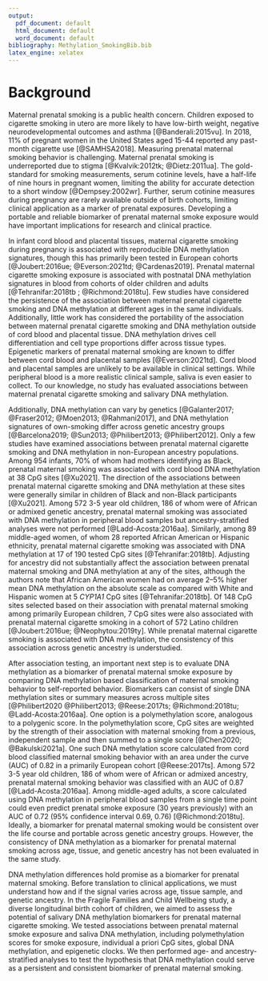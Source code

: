 ```yaml
---
output:
  pdf_document: default
  html_document: default
  word_document: default
bibliography: Methylation_SmokingBib.bib
latex_engine: xelatex
---
```


# Background

Maternal prenatal smoking is a public health concern. Children exposed to cigarette smoking in utero are more likely to have low-birth weight, negative neurodevelopmental outcomes and asthma [@Banderali:2015vu]. In 2018, 11% of pregnant women in the United States aged 15-44 reported any past-month cigarette use [@SAMHSA2018]. Measuring prenatal maternal smoking behavior is challenging. Maternal prenatal smoking is underreported due to stigma [@Kvalvik:2012tk; @Dietz:2011ua]. The gold-standard for smoking measurements, serum cotinine levels, have a half-life of nine hours in pregnant women, limiting the ability for accurate detection to a short window [@Dempsey:2002wr]. Further, serum cotinine measures during pregnancy are rarely available outside of birth cohorts, limiting clinical application as a marker of prenatal exposures. Developing a portable and reliable biomarker of prenatal maternal smoke exposure would have important implications for research and clinical practice.

In infant cord blood and placental tissues, maternal cigarette smoking during pregnancy is associated with reproducible DNA methylation signatures, though this has primarily been tested in European cohorts [@Joubert:2016ue; @Everson:2021td; @Cardenas2019]. Prenatal maternal cigarette smoking exposure is associated with postnatal DNA methylation signatures in blood from cohorts of older children and adults [@Tehranifar:2018tb ; @Richmond:2018tu]. Few studies have considered the persistence of the association between maternal prenatal cigarette smoking and DNA methylation at different ages in the same individuals. Additionally, little work has considered the portability of the association between maternal prenatal cigarette smoking and DNA methylation outside of cord blood and placental tissue. DNA methylation drives cell differentiation and cell type proportions differ across tissue types. Epigenetic markers of prenatal maternal smoking are known to differ between cord blood and placental samples [@Everson:2021td]. Cord blood and placental samples are unlikely to be available in clinical settings. While peripheral blood is a more realistic clinical sample, saliva is even easier to collect. To our knowledge, no study has evaluated associations between maternal prenatal cigarette smoking and salivary DNA methylation.

Additionally, DNA methylation can vary by genetics [@Galanter2017; @Fraser2012; @Moen2013; @Rahmani2017], and DNA methylation signatures of own-smoking differ across genetic ancestry groups [@Barcelona2019; @Sun2013; @Philibert2013; @Philibert2012]. Only a few studies have examined associations between prenatal maternal cigarette smoking and DNA methylation in non-European ancestry populations. Among 954 infants, 70% of whom had mothers identifying as Black, prenatal maternal smoking was associated with cord blood DNA methylation at 38 CpG sites [@Xu2021]. The direction of the associations between prenatal maternal cigarette smoking and DNA methylation at these sites were generally similar in children of Black and non-Black participants [@Xu2021]. Among 572 3-5 year old children, 186 of whom were of African or admixed genetic ancestry, prenatal maternal smoking was associated with DNA methylation in peripheral blood samples but ancestry-stratified analyses were not performed [@Ladd-Acosta:2016aa]. Similarly, among 89 middle-aged women, of whom 28 reported African American or Hispanic ethnicity, prenatal maternal cigarette smoking was associated with DNA methylation at 17 of 190 tested CpG sites [@Tehranifar:2018tb]. Adjusting for ancestry did not substantially affect the association between prenatal maternal smoking and DNA methylation at any of the sites, although the authors note that African American women had on average 2--5% higher mean DNA methylation on the absolute scale as compared with White and Hispanic women at 5 *CYP1A1* CpG sites [@Tehranifar:2018tb]. Of 148 CpG sites selected based on their association with prenatal maternal smoking among primarily European children, 7 CpG sites were also associated with prenatal maternal cigarette smoking in a cohort of 572 Latino children [@Joubert:2016ue; @Neophytou:2019ty]. While prenatal maternal cigarette smoking is associated with DNA methylation, the consistency of this association across genetic ancestry is understudied.

After association testing, an important next step is to evaluate DNA methylation as a biomarker of prenatal maternal smoke exposure by comparing DNA methylation based classification of maternal smoking behavior to self-reported behavior. Biomarkers can consist of single DNA methylation sites or summary measures across multiple sites [@Philibert2020 @Philibert2013; @Reese:2017ts; @Richmond:2018tu; @Ladd-Acosta:2016aa]. One option is a polymethylation score, analogous to a polygenic score. In the polymethylation score, CpG sites are weighted by the strength of their association with maternal smoking from a previous, independent sample and then summed to a single score [@Chen2020; @Bakulski2021a]. One such DNA methylation score calculated from cord blood classified maternal smoking behavior with an area under the curve (AUC) of 0.82 in a primarily European cohort [@Reese:2017ts]. Among 572 3-5 year old children, 186 of whom were of African or admixed ancestry, prenatal maternal smoking behavior was classified with an AUC of 0.87 [@Ladd-Acosta:2016aa]. Among middle-aged adults, a score calculated using DNA methylation in peripheral blood samples from a single time point could even predict prenatal smoke exposure (30 years previously) with an AUC of 0.72 (95% confidence interval 0.69, 0.76) [@Richmond:2018tu]. Ideally, a biomarker for prenatal maternal smoking would be consistent over the life course and portable across genetic ancestry groups. However, the consistency of DNA methylation as a biomarker for prenatal maternal smoking across age, tissue, and genetic ancestry has not been evaluated in the same study.

DNA methylation differences hold promise as a biomarker for prenatal maternal smoking. Before translation to clinical applications, we must understand how and if the signal varies across age, tissue sample, and genetic ancestry. In the Fragile Families and Child Wellbeing study, a diverse longitudinal birth cohort of children, we aimed to assess the potential of salivary DNA methylation biomarkers for prenatal maternal cigarette smoking. We tested associations between prenatal maternal smoke exposure and saliva DNA methylation, including polymethylation scores for smoke exposure, individual a priori CpG sites, global DNA methylation, and epigenetic clocks. We then performed age- and ancestry-stratified analyses to test the hypothesis that DNA methylation could serve as a persistent and consistent biomarker of prenatal maternal smoking.

